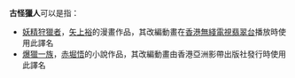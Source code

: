 '''古怪獵人'''可以是指：
*[[妖精狩獵者|妖精狩獵者]]，[[矢上裕|矢上裕]]的漫畫作品，其改編動畫在[[香港|香港]][[無綫電視|無綫電視]][[翡翠台|翡翠台]]播放時使用此譯名
*[[爆獵一族|爆獵一族]]，[[赤堀悟|赤堀悟]]的小說作品，其改編動畫由香港亞洲影帶出版社發行時使用此譯名
{{disambig|Cat=四字作品消歧義}}